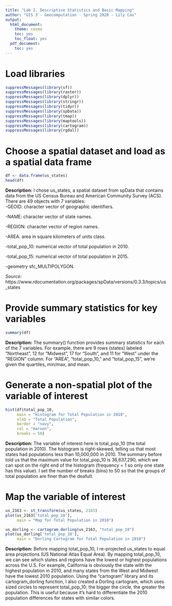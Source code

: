 ```yaml
---
title: "Lab 2. Descriptive Statistics and Basic Mapping"
author: "GIS 3 - Geocomputation - Spring 2020 - Lily Cao"
output:
  html_document:
    theme: cosmo
    toc: yes
    toc_float: yes
  pdf_document:
    toc: yes
---
```


# Load libraries
```r
suppressMessages(library(sf))
suppressMessages(library(raster))
suppressMessages(library(dplyr))
suppressMessages(library(stringr))
suppressMessages(library(tidyr))
suppressMessages(library(spData))
suppressMessages(library(tmap))
suppressMessages(library(maptools))
suppressMessages(library(cartogram))
suppressMessages(library(rgdal))
```

# Choose a spatial dataset and load as a spatial data frame
```r
df <- data.frame(us_states)
head(df)
```

**Description:** I chose us_states, a spatial dataset from spData that contains data from the US Census Bureau and American Community Survey (ACS). There are 49 objects with 7 variables:  
-GEOID: character vector of geographic identifiers. 

-NAME: character vector of state names. 

-REGION: character vector of region names. 

-AREA: area in square kilometers of units class. 

-total_pop_10: numerical vector of total population in 2010. 

-total_pop_15: numerical vector of total population in 2015. 

-geometry sfc_MULTIPOLYGON. 

*Source:* https://www.rdocumentation.org/packages/spData/versions/0.3.3/topics/us_states 

# Provide summary statistics for key variables
```r
summary(df)
```

**Description:** The summary() function provides summary statistics for each of the 7 variables. For example, there are 9 rows (states) labeled "Northeast", 12 for "Midwest", 17 for "South", and 11 for "West" under the "REGION" column. For "AREA", "total_pop_10," and "total_pop_15", we're given the quartiles, min/max, and mean. 

# Generate a non-spatial plot of the variable of interest
```r
hist(df$total_pop_10, 
     main = "Histogram for Total Population in 2010",
     xlab = "Total Population",
     border = "navy",
     col = "maroon",
     breaks = 50)
```

**Description:** The variable of interest here is total_pop_10 (the total population in 2010). The histogram is right-skewed, telling us that most states had populations less than 10,000,000 in 2010. The summary before told us that the maximum value for total_pop_10 is 36,637,290, which we can spot on the right end of the histogram (frequency = 1 so only one state has this value). I set the number of breaks (bins) to 50 so that the groups of total population are finer than the deafult.

# Map the variable of interest
```r
us_2163 <- st_transform(us_states, 2163)
plot(us_2163['total_pop_10'], 
     main = "Map for Total Population in 2010")

us_dorling <- cartogram_dorling(us_2163, "total_pop_10")
plot(us_dorling['total_pop_10'],
     main = "Dorling Cartogram for Total Population in 2010")
```

**Description:** Before mapping total_pop_10, I re-projected us_states to equal area projections (US National Atlas Equal Area). By mapping total_pop_10, we can see which states and regions have the lowest or highest populations across the U.S. For example, California is obviously the state with the highest population in 2010, and many states from the West and Midwest have the lowest 2010 population. Using the "cartogram" library and its cartogram_dorling function, I also created a Dorling cartogram, which uses sized circles to represent total_pop_10; the bigger the circle, the greater the population. This is useful because it's hard to differentiate the 2010 population differences for states with similar colors. 



